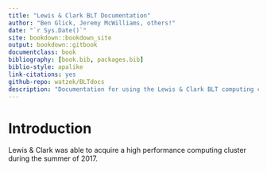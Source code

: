 ```yaml
--- 
title: "Lewis & Clark BLT Documentation"
author: "Ben Glick, Jeremy McWilliams, others!"
date: "`r Sys.Date()`"
site: bookdown::bookdown_site
output: bookdown::gitbook
documentclass: book
bibliography: [book.bib, packages.bib]
biblio-style: apalike
link-citations: yes
github-repo: watzek/BLTdocs
description: "Documentation for using the Lewis & Clark BLT computing cluster"
---
```


# Introduction {-}

Lewis & Clark was able to acquire a high performance computing cluster during the summer of 2017.  